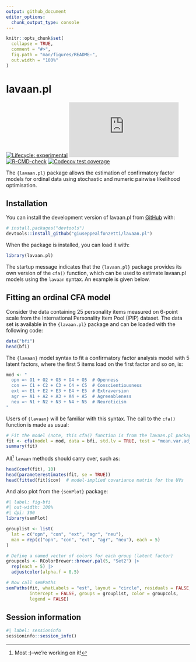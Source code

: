 ```yaml
---
output: github_document
editor_options: 
  chunk_output_type: console
---
```


<!-- README.md is generated from README.Rmd. Please edit that file -->

```r
knitr::opts_chunk$set(
  collapse = TRUE,
  comment = "#>",
  fig.path = "man/figures/README-",
  out.width = "100%"
)
```

# lavaan.pl

<!-- badges: start -->
[![Lifecycle: experimental](https://img.shields.io/badge/lifecycle-experimental-orange.svg)](https://lifecycle.r-lib.org/articles/stages.html#experimental)
[![CRAN status](https://www.r-pkg.org/badges/version/lavaan.pl)](https://CRAN.R-project.org/package=lavaan.pl)
[![R-CMD-check](https://github.com/giuseppealfonzetti/lavaan.pl/actions/workflows/R-CMD-check.yaml/badge.svg)](https://github.com/giuseppealfonzetti/lavaan.pl/actions/workflows/R-CMD-check.yaml)
[![Codecov test coverage](https://codecov.io/gh/giuseppealfonzetti/lavaan.pl/graph/badge.svg)](https://app.codecov.io/gh/giuseppealfonzetti/lavaan.pl)
<!-- badges: end -->

The `{lavaan.pl}` package allows the estimation of confirmatory factor models for ordinal data using stochastic and numeric pairwise likelihood optimisation. 

## Installation

You can install the development version of lavaan.pl from [GitHub](https://github.com/) with:

```r
# install.packages("devtools")
devtools::install_github("giuseppealfonzetti/lavaan.pl")
```

When the package is installed, you can load it with:

```r
library(lavaan.pl)
```

The startup message indicates that the `{lavaan.pl}` package provides its own version of the `cfa()` function, which can be used to estimate lavaan.pl models using the `lavaan` syntax.
An example is given below.

## Fitting an ordinal CFA model

Consider the data containing 25 personality items measured on 6-point scale from the International Personality Item Pool (IPIP) dataset.
The data set is available in the `{lavaan.pl}` package and can be loaded with the following code:

```r
data("bfi")
head(bfi)
```

The `{lavaan}` model syntax to fit a confirmatory factor analysis model with 5 latent factors, where the first 5 items load on the first factor and so on, is:

```r
mod <- "
  opn =~ O1 + O2 + O3 + O4 + O5  # Openness
  con =~ C1 + C2 + C3 + C4 + C5  # Conscientiousness
  ext =~ E1 + E2 + E3 + E4 + E5  # Extraversion
  agr =~ A1 + A2 + A3 + A4 + A5  # Agreeableness
  neu =~ N1 + N2 + N3 + N4 + N5  # Neuroticism
"
```

Users of `{lavaan}` will be familiar with this syntax. 
The call to the `cfa()` function is made as usual:

```r
# Fit the model (note, this cfa() function is from the lavaan.pl package)
fit <- cfa(model = mod, data = bfi, std.lv = TRUE, test = "mean.var.adjusted")
summary(fit)
```


All^[Most :)--we're working on it!] `lavaan` methods should carry over, such as:

```r
head(coef(fit), 10)
head(parameterestimates(fit, se = TRUE))
head(fitted(fit)$cov)  # model-implied covariance matrix for the UVs
```

And also plot from the `{semPlot}` package:

```r
#| label: fig-bfi
#| out-width: 100%
#| dpi: 300
library(semPlot)

grouplist <- list(
  lat = c("opn", "con", "ext", "agr", "neu"),
  man = rep(c("opn", "con", "ext", "agr", "neu"), each = 5)
)

# Define a named vector of colors for each group (latent factor)
groupcols <- RColorBrewer::brewer.pal(5, "Set2") |>
  rep(each = 5) |>
  adjustcolor(alpha.f = 0.5)

# Now call semPaths
semPaths(fit, whatLabels = "est", layout = "circle", residuals = FALSE, 
         intercept = FALSE, groups = grouplist, color = groupcols, 
         legend = FALSE)
```

## Session information

```r
#| label: sessioninfo
sessioninfo::session_info()
```

<!-- To fit a latent factor analysis model with 5 factors, where the first 5 items load on the first factor and so on, we can use the `fit_plFA()` function. -->
<!-- In preparation, we must build the following objects to be supplied as a list to the `CONSTR_LIST` argument: -->

<!-- - `CONSTRMAT`: A matrix of constraints on the factor loadings. -->
<!-- - `CORRFLAG`: A flag indicating whether the factor correlations are estimated. -->
<!-- - `CONSTRVAR`: A vector of constraints on the factor variances, if any. -->
<!-- - `STDLV`: A flag indicating whether the factor loadings are standardised. -->
<!-- - `LLC`: A list indicating linear constraints on factor loading estimations, if any. -->

<!-- The above ingredients are prepared using the code below. -->

<!-- ```{r} -->
<!-- p <- 25         # number of items -->
<!-- q <- 5          # number of factors -->
<!-- n <- nrow(bfi)  # number of observations -->

<!-- # Convert data frame to matrix, with each item taking values 0,1,2,...,5 -->
<!-- D <- as.matrix(data.frame(lapply(bfi[, 1:p], as.numeric))) - 1 -->
<!-- head(D) -->

<!-- # Constraint matrix: NA indicate free loadings -->
<!-- constrmat <- build_constrMat(P = p, Q = q, STRUCT = "simple") -->
<!-- head(constrmat, 12) -->

<!-- # Build constraint list -->
<!-- constr_list <- list( -->
<!--   CONSTRMAT = constrmat, -->
<!--   CORRFLAG = TRUE, -->
<!--   CONSTRVAR = rep(1, q),  # these options standardise the   -->
<!--   STDLV = TRUE,           # factor variances -->
<!--   LLC = NULL -->
<!-- ) -->
<!-- ``` -->

<!-- We can now fit the factor model: -->

<!-- ```{r} -->
<!-- fit <- fit_plFA( -->
<!--   DATA = D,  -->
<!--   CONSTR_LIST = constr_list, -->
<!--   METHOD = "ucminf", -->
<!--   VERBOSE = TRUE -->
<!-- ) -->
<!-- print(fit) -->
<!-- ``` -->

<!-- The default method is using the optimiser from the `{ucminf}` package, which works well for small data sizes. -->
<!-- Alternatively, the user may choose `METHOD = "SA"` to turn on the stochastic approximation algorithm. -->
<!-- Use the function `getPar()` to extract the parameter estimates: -->

<!-- ```{r} -->
<!-- getPar(fit) -->
<!-- ``` -->

<!-- Computing the standard errors is done separately using the `computeVar()` function: -->

<!-- ```{r} -->
<!-- var <- computeVar(OBJ = fit, DATA = D, VERBOSE = TRUE) -->
<!-- str(var) -->

<!-- # Standard errors -->
<!-- head(sqrt(diag(var$vcov) / n)) -->
<!-- ``` -->

<!-- ## `{lavaan}` wrapper -->

<!-- This package also provides a user-friendly `{lavaan}`-style interface to estimate factor analysis models using the `cfa()` function. -->
<!-- Let's rerun the above example, but this time using the stochastic approximation algorithm. -->
